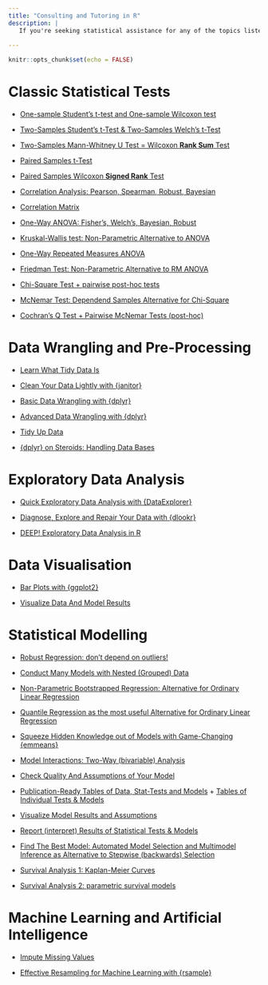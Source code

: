 ```yaml
---
title: "Consulting and Tutoring in R"
description: |
   If you're seeking statistical assistance for any of the topics listed below, take a moment to explore the provided links and ensure they align with your requirements. If possible, attempt to implement the analyses on your own. It's both cost-free and well-explained. Should you still find yourself in need of support, feel free to reach out to me via email with a Subject "CONSULTING IN R": yzablotski@icloud.com
   
---
```


```r
knitr::opts_chunk$set(echo = FALSE)
```


# Classic Statistical Tests

- [One-sample Student’s t-test and One-sample Wilcoxon test](https://yuzar-blog.netlify.app/posts/2021-12-20-one-sample-t-test-do-your-results-make-sense-or-how-to-compare-your-work-to-the-work-of-others/)

- [Two-Samples Student’s t-Test & Two-Samples  Welch’s t-Test](https://yuzar-blog.netlify.app/posts/2022-03-11-ttest/)

- [Two-Samples Mann-Whitney U Test = Wilcoxon **Rank Sum** Test](https://yuzar-blog.netlify.app/posts/2022-03-16-mwutest/)

- [Paired Samples t-Test](https://yuzar-blog.netlify.app/posts/2022-01-22-pairedsamplesttestinr/)

- [Paired Samples Wilcoxon **Signed Rank** Test](https://yuzar-blog.netlify.app/posts/2022-01-13-pairedsampleswilcoxonsigned-ranktestinr/)

- [Correlation Analysis: Pearson, Spearman, Robust, Bayesian](https://yuzar-blog.netlify.app/posts/2021-12-29-correlationinr/)

- [Correlation Matrix](https://yuzar-blog.netlify.app/posts/2022-01-05-correlationmatrixinr/)

- [One-Way ANOVA: Fisher’s, Welch’s, Bayesian, Robust](https://yuzar-blog.netlify.app/posts/2022-04-03-anova/)

- [Kruskal-Wallis test: Non-Parametric Alternative to ANOVA](https://yuzar-blog.netlify.app/posts/2022-04-13-kw/)

- [One-Way Repeated Measures ANOVA](https://yuzar-blog.netlify.app/posts/2022-01-30-rmanova/)

- [Friedman Test: Non-Parametric Alternative to RM ANOVA](https://yuzar-blog.netlify.app/posts/2022-02-08-friedman/)

- [Chi-Square Test + pairwise post-hoc tests](https://yuzar-blog.netlify.app/posts/2021-12-14-how-to-conduct-chi-square-test-in-r/)

- [McNemar Test: Dependend Samples Alternative for Chi-Square](https://yuzar-blog.netlify.app/posts/2022-02-20-mcnemar/)

- [Cochran’s Q Test + Pairwise McNemar Tests (post-hoc)](https://yuzar-blog.netlify.app/posts/2022-03-04-cochran/)









# Data Wrangling and Pre-Processing

- [Learn What Tidy Data Is](https://yuzar-blog.netlify.app/posts/2022-04-22-tidydata/)

- [Clean Your Data Lightly with {janitor}](https://yuzar-blog.netlify.app/posts/2021-01-02-r-package-reviews-janitor-clean-your-data/)

- [Basic Data Wrangling  with {dplyr}](https://yuzar-blog.netlify.app/posts/2023-01-31-datawrangling1/)

- [Advanced Data Wrangling  with {dplyr}](https://yuzar-blog.netlify.app/posts/2023-02-07-datawrangling2/)

- [Tidy Up Data](https://yuzar-blog.netlify.app/posts/2023-04-18-datawrangling3/)

- [{dplyr} on Steroids: Handling Data Bases](https://yuzar-blog.netlify.app/posts/2023-05-09-datawrangling4/)




# Exploratory Data Analysis

- [Quick Exploratory Data Analysis with {DataExplorer}](https://yuzar-blog.netlify.app/posts/2021-01-06-r-package-reviews-dataexplorer-explore-your-data/)

- [Diagnose, Explore and Repair Your Data with {dlookr}](https://yuzar-blog.netlify.app/posts/2021-01-30-r-package-reviews-dlookr-diagnose-explore-and-transform-your-data/)

- [DEEP! Exploratory Data Analysis in R](https://yuzar-blog.netlify.app/posts/2021-01-09-exploratory-data-analysis-and-beyond-in-r-in-progress/)






# Data Visualisation 

- [Bar Plots with {ggplot2}](https://yuzar-blog.netlify.app/posts/2023-07-10-barplots/)

- [Visualize Data And Model Results](https://yuzar-blog.netlify.app/posts/2022-08-01-sjplot/)





# Statistical Modelling

- [Robust Regression: don’t depend on outliers!](https://yuzar-blog.netlify.app/posts/2022-09-02-robustregression/)

- [Conduct Many Models with Nested (Grouped) Data](https://yuzar-blog.netlify.app/posts/2022-09-12-manymodels/)

- [Non-Parametric Bootstrapped Regression: Alternative for Ordinary Linear Regression](https://yuzar-blog.netlify.app/posts/2022-08-31-bootstrappingregressions/)

- [Quantile Regression as the most useful Alternative for Ordinary Linear Regression](https://yuzar-blog.netlify.app/posts/2022-12-01-quantileregression/)

- [Squeeze Hidden Knowledge out of Models with Game-Changing {emmeans}](https://yuzar-blog.netlify.app/posts/2022-11-29-emmeans/)

- [Model Interactions: Two-Way (bivariable) Analysis](https://yuzar-blog.netlify.app/posts/2022-12-29-emmeans2interactions/)


- [Check Quality And Assumptions of Your Model](https://yuzar-blog.netlify.app/posts/2021-01-03-r-package-reviews-performance-check-how-good-your-model-is/)

- [Publication-Ready Tables of Data, Stat-Tests and Models](https://yuzar-blog.netlify.app/posts/2022-10-31-gtsummary/) + [Tables of Individual Tests & Models](https://yuzar-blog.netlify.app/posts/2022-11-25-gtsummary2/#emmeans---or-sort-of---simply-pairwise-tests)

- [Visualize Model Results and Assumptions](https://yuzar-blog.netlify.app/posts/2021-01-01-how-to-visualize-models-their-assumptions-and-post-hocs/)

- [Report (interpret) Results of Statistical Tests & Models](https://yuzar-blog.netlify.app/posts/2022-06-18-report/)

- [Find The Best Model: Automated Model Selection and Multimodel Inference as Alternative to Stepwise (backwards) Selection ](https://yuzar-blog.netlify.app/posts/2022-05-31-glmulti/)

- [Survival Analysis 1: Kaplan-Meier Curves](https://yuzar-blog.netlify.app/posts/2021-01-03-survival-analysis-1-a-gentle-introduction-into-kaplan-meier-curves/)

- [Survival Analysis 2: parametric survival models](https://yuzar-blog.netlify.app/posts/2021-01-06-survival-analysis-2-parametric-survival-models/)


# Machine Learning and Artificial Intelligence

- [Impute Missing Values](https://yuzar-blog.netlify.app/posts/2021-03-04-how-to-impute-missing-values-in-r/)

- [Effective Resampling for Machine Learning with {rsample}](https://yuzar-blog.netlify.app/posts/2022-10-27-rsample/)

